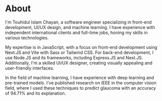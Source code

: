 # About

I'm Touhidul Islam Chayan, a software engineer specializing in front-end development, UI/UX design, and machine learning. I have experience with independent international clients and full-time jobs, honing my skills in various technologies.

My expertise is in JavaScript, with a focus on front-end development using Next.JS and Vite with Sass or Tailwind CSS. For back-end development, I use Node.JS and its frameworks, including Express.JS and Nest.JS. Additionally, I'm a skilled UI/UX designer, creating visually appealing and user-friendly interfaces.

In the field of machine learning, I have experience with deep learning and pre-trained models. I've published research on IEEE in the computer vision field, where I used these techniques to predict glaucoma with an accuracy of 94.71% and its explanation.
